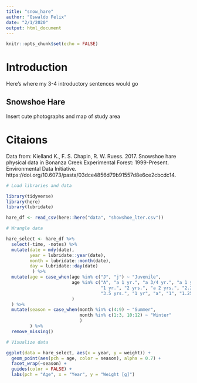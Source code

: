 ```yaml
---
title: "snow_hare"
author: "Oswaldo Felix"
date: "2/1/2020"
output: html_document
---
```


```r
knitr::opts_chunk$set(echo = FALSE)
```

# Introduction

Here's where my 3-4 introductory sentences would go


## Snowshoe Hare

Insert cute photographs and map of study area

# Citaions

Data from: Kielland K., F. S. Chapin, R. W. Ruess. 2017. Snowshoe hare physical data in Bonanza Creek Experimental Forest: 1999-Present. Environmental Data Initiative. https://doi.org/10.6073/pasta/03dce4856d79b91557d8e6ce2cbcdc14.  


```r
# Load libraries and data

library(tidyverse)
library(here)
library(lubridate)

hare_df <- read_csv(here::here("data", "showshoe_lter.csv"))

# Wrangle data

hare_select <- hare_df %>% 
  select(-time, -notes) %>% 
  mutate(date = mdy(date),
         year = lubridate::year(date),
         month = lubridate::month(date),
         day = lubridate::day(date)
          ) %>% 
  mutate(age = case_when(age %in% c("J", "j") ~ "Juvenile",
                         age %in% c("A", "a 1 yr.", "a 3/4 yr.", "a 1 yr", 
                                    "1 yr.", "2 yrs.", "a 2 yrs.", "2.25 yrs", 
                                    "3.5 yrs.", "1 yr", "a", "1", "1.25", "1.5") ~ "Adult"
                         )
  ) %>%
  mutate(season = case_when(month %in% c(4:9) ~ "Summer",
                            month %in% c(1:3, 10:12) ~ "Winter"
                            )
         ) %>% 
  remove_missing()
```


```r
# Visualize data

ggplot(data = hare_select, aes(x = year, y = weight)) +
  geom_point(aes(pch = age, color = season), alpha = 0.7) +
  facet_wrap(~season) +
  guides(color = FALSE) +
  labs(pch = "Age", x = "Year", y = "Weight [g]")
```

